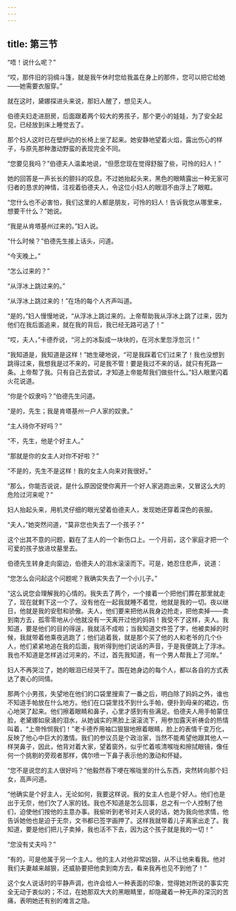 ```yaml
---
---
---
```

title: 第三节
---




“唔！说什么呢？”

“哎，那件旧的羽绸斗篷，就是我午休时您给我盖在身上的那件，您可以把它给她——她需要衣服穿。”

就在这时，黛娜探进头来说，那妇人醒了，想见夫人。

伯德夫妇走进厨房，后面跟着两个较大的男孩子，那个更小的娃娃，为了安全起见，已经放到床上睡觉去了。

那个妇人这时已在壁炉边的长椅上坐了起来。她安静地望着火焰，露出伤心的样子，与原先那种激动野蛮的表现完全不同。

“您要见我吗？”伯德夫人温柔地说，“但愿您现在觉得舒服了些，可怜的妇人！”

她的回答是一声长长的颤抖的叹息。不过她抬起头来，黑色的眼睛露出一种无家可归者的恳求的神情，注视着伯德夫人，令这位小妇人的眼泪不由浮上了眼眶。

“您什么也不必害怕，我们这里的人都是朋友，可怜的妇人！告诉我您从哪里来，想要干什么？”她说。

“我是从肯塔基州过来的。”妇人说。

“什么时候？”伯德先生接上话头，问道。

“今天晚上。”

“怎么过来的？”

“从浮冰上跳过来的。”

“从浮冰上跳过来的！”在场的每个人齐声叫道。

“是的，”妇人慢慢地说，“从浮冰上跳过来的。上帝帮助我从浮冰上跳了过来，因为他们在我后面追来，就在我的背后，我已经无路可逃了！”

“哎，夫人，”卡德乔说，“河上的冰裂成一块块的，在河水里忽浮忽沉！”

“我知道是，我知道是这样！”她生硬地说，“可是我踩着它们过来了！我也没想到跳得过来，我想我是过不来的，可是我不管！要是我过不来的话，就只有死路一条。上帝帮了我。只有自己去尝试，才知道上帝能帮我们做些什么。”妇人眼里闪着火花说道。

“你是个奴隶吗？”伯德先生问道。

“是的，先生；我是肯塔基州一户人家的奴隶。”

“主人待你不好吗？”

“不，先生，他是个好主人。”

“那就是你的女主人对你不好啦？”

“不是的，先生不是这样！我的女主人向来对我很好。”

“那么，你能否说说，是什么原因促使你离开一个好人家逃跑出来，又冒这么大的危险过河来呢？”

妇人抬起头来，用机灵仔细的眼光望着伯德夫人，发现她还穿着深色的丧服。

“夫人，”她突然问道，“莫非您也失去了一个孩子？”

这个出其不意的问题，戳在了主人的一个新伤口上。一个月前，这个家庭才把一个可爱的孩子放进坟墓里去。

伯德先生转身走向窗边，伯德夫人的泪水滚滚而下。可是，她忍住悲声，说道：

“您怎么会问起这个问题呢？我确实失去了一个小儿子。”

“这么说您会理解我的心情的。我失去了两个，一个接着一个把他们葬在那里就走了，现在就剩下这一个了。没有他在一起我就睡不着觉，他就是我的一切。夜以继日，他就是我的安慰和骄傲。夫人，他们要来把他从我身边抢走，把他卖掉——卖到南方去，孤零零地从小他就没有一天离开过他的妈妈！我受不了这样，夫人。我知道，要是他们的目的得逞，我就活不成啦；当我知道文件签了字，他被卖掉的时候，我就带着他乘夜逃跑了；他们追着我，就是那个买了他的人和老爷的几个仆人，他们紧紧地追在我的后面，我听得到他们说话的声音，于是我便跳上了浮冰。我也不知道是怎样逃过河来的，不过，首先我知道，有一个男人帮我上了河岸。”

妇人不再哭泣了，她的眼泪已经哭干了。围在她身边的每个人，都以各自的方式表达了衷心的同情。

那两个小男孩，失望地在他们的口袋里搜索了一番之后，明白除了妈妈之外，谁也不知道手帕放在什么地方。他们在口袋里找不到什么手帕，便扑到母亲的裙边，伤心地哭了起来。他们擦着眼睛和鼻子，心里才感到有些满足。伯德夫人用手帕蒙住脸，老黛娜如泉涌的泪水，从她诚实的黑脸上滚滚流下，用参加露天祈祷会的热情叫着，“上帝怜悯我们！”老卡德乔用袖口狠狠地擦着眼睛，脸上的表情千变万化，反映了他心中巨大的激情。我们的参议员是个政治家，当然不能希望他跟其他人一样哭鼻子，因此，他背对着大家，望着窗外，似乎忙着咳清喉咙和擦拭眼镜，像任何一个挑剔的旁观者那样，偶尔喷一下鼻子表示他的激动和怀疑。

“您不是说您的主人很好吗？”他毅然吞下哽在喉咙里的什么东西，突然转向那个妇女，高声问道。

“他确实是个好主人，无论如何，我要这样说。我的女主人也是个好人。他们也是出于无奈，他们欠了人家的钱。我也不知道是怎么回事，总之有一个人控制了他们，迫使他们按他的主意办事。我偷听到老爷对夫人说的话，她为我向他求情，他告诉她他也是迫于无奈，文书都已签字画押了。这样我就带着儿子离家出走了。我知道，要是他们把儿子卖掉，我也活不下去，因为这个孩子就是我的一切！”

“您没有丈夫吗？”

“有的，可是他属于另一个主人。他的主人对他非常凶狠，从不让他来看我。他对我们夫妻越来越狠，还威胁要把他卖到南方去，看来我再也见不到他了！”

这个女人说话时的平静声调，也许会给人一种表面的印象，觉得她对所说的事实完全无动于衷似的；不过，在她那双大大的黑眼睛里，却隐藏着一种无声的深沉的苦痛，表明她还有别的难言之隐。